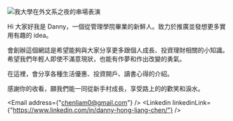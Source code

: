 
![我大學在外文系之夜的串場表演](./about.jpg "我大學在外文系之夜的串場表演")

Hi 大家好我是 Danny，一個從管理學院畢業的新鮮人。致力於推廣並發想更多實用有趣的 idea。

會創辦這個網誌是希望能夠與大家分享更多跟個人成長、投資理財相關的小知識。希望我們年輕人即使不滿意現狀，也能有作夢和作出改變的勇氣。

在這裡，會分享各種生活優惠、投資開戶、讀書心得的介紹。

感謝你的收看，願我們能一同從新手村成長，享受路上的的歡笑和淚水。

<Email address={"chenliam0@gmail.com"} />
<Linkedin linkedinLink={"https://www.linkedin.com/in/danny-hong-liang-chen/"} />
